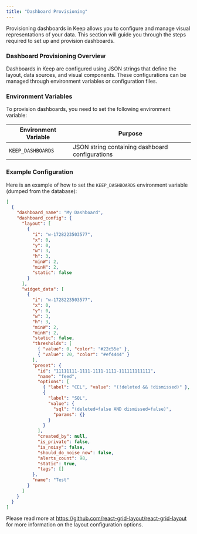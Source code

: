 ```yaml
---
title: "Dashboard Provisioning"
---
```


Provisioning dashboards in Keep allows you to configure and manage visual representations of your data. This section will guide you through the steps required to set up and provision dashboards.

### Dashboard Provisioning Overview

Dashboards in Keep are configured using JSON strings that define the layout, data sources, and visual components. These configurations can be managed through environment variables or configuration files.

### Environment Variables

To provision dashboards, you need to set the following environment variable:

| Environment Variable | Purpose                                         |
| -------------------- | ----------------------------------------------- |
| `KEEP_DASHBOARDS`    | JSON string containing dashboard configurations |

### Example Configuration

Here is an example of how to set the `KEEP_DASHBOARDS` environment variable (dumped from the database):

```json
[
  {
    "dashboard_name": "My Dashboard",
    "dashboard_config": {
      "layout": [
        {
          "i": "w-1728223503577",
          "x": 0,
          "y": 0,
          "w": 3,
          "h": 3,
          "minW": 2,
          "minH": 2,
          "static": false
        }
      ],
      "widget_data": [
        {
          "i": "w-1728223503577",
          "x": 0,
          "y": 0,
          "w": 3,
          "h": 3,
          "minW": 2,
          "minH": 2,
          "static": false,
          "thresholds": [
            { "value": 0, "color": "#22c55e" },
            { "value": 20, "color": "#ef4444" }
          ],
          "preset": {
            "id": "11111111-1111-1111-1111-111111111111",
            "name": "feed",
            "options": [
              { "label": "CEL", "value": "(!deleted && !dismissed)" },
              {
                "label": "SQL",
                "value": {
                  "sql": "(deleted=false AND dismissed=false)",
                  "params": {}
                }
              }
            ],
            "created_by": null,
            "is_private": false,
            "is_noisy": false,
            "should_do_noise_now": false,
            "alerts_count": 98,
            "static": true,
            "tags": []
          },
          "name": "Test"
        }
      ]
    }
  }
]
```

Please read more at https://github.com/react-grid-layout/react-grid-layout for more information on the layout configuration options.

